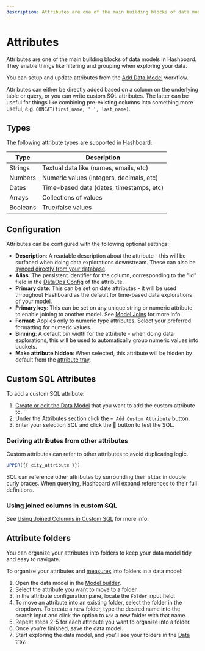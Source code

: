 ```yaml
---
description: Attributes are one of the main building blocks of data models in Hashboard. They enable things like filtering and grouping when exploring your data.
---
```


# Attributes

Attributes are one of the main building blocks of data models in Hashboard. They enable things like filtering and grouping when exploring your data.

You can setup and update attributes from the [Add Data Model](/docs/data-modeling/add-data-model) workflow.

Attributes can either be directly added based on a column on the underlying table or query, or you can write custom SQL attributes. The latter can be useful for things like combining pre-existing columns into something more useful, e.g. `CONCAT(first_name, ' ', last_name)`.

## Types

The following attribute types are supported in Hashboard:

| Type     | Description                              |
| -------- | ---------------------------------------- |
| Strings  | Textual data like (names, emails, etc)   |
| Numbers  | Numeric values (integers, decimals, etc) |
| Dates    | Time-based data (dates, timestamps, etc) |
| Arrays   | Collections of values                    |
| Booleans | True/false values                        |

## Configuration

Attributes can be configured with the following optional settings:

- **Description**: A readable description about the attribute - this will be surfaced when doing data explorations downstream. These can also be [synced directly from your database](/docs/data-modeling/description-syncing).
- **Alias**: The persistent identifier for the column, corresponding to the "id" field in the [DataOps Config](/docs/data-ops/config-schema/data-models) of the attribute.
- **Primary date**: This can be set on date attributes - it will be used throughout Hashboard as the default for time-based data explorations of your model.
- **Primary key**: This can be set on any unique string or numeric attribute to enable joining to another model. See [Model Joins](/docs/data-modeling/model-joins) for more info.
- **Format**: Applies only to numeric type attributes. Select your preferred formatting for numeric values.
- **Binning**: A default bin width for the attribute - when doing data explorations, this will be used to automatically group numeric values into buckets.
- **Make attribute hidden**: When selected, this attribute will be hidden by default from the [attribute tray](/docs/visualizing-data/attribute-tray).

## Custom SQL Attributes

To add a custom SQL attribute:

1. [Create or edit the Data Model](/docs/data-modeling/add-data-model) that you want to add the custom attribute to.```
2. Under the Attributes section click the `+ Add Custom Attribute` button.
3. Enter your selection SQL and click the 🔄 button to test the SQL.

### Deriving attributes from other attributes

Custom attributes can refer to other attributes to avoid duplicating logic.

```sql filename="SQL for uppercase city name"
UPPER({{ city_attribute }})
```

SQL can reference other attributes by surrounding their `alias` in double curly braces. When querying, Hashboard will expand references to their full definitions.

### Using joined columns in custom SQL

See [Using Joined Columns in Custom SQL](./model-joins#using-joined-columns-in-custom-sql) for more info.

## Attribute folders

You can organize your attributes into folders to keep your data model tidy and easy to navigate.

To organize your attributes and [measures](/docs/data-modeling/measures#measure-folders) into folders in a data model:

1. Open the data model in the [Model builder](/docs/data-modeling).
2. Select the attribute you want to move to a folder.
3. In the attribute configuration pane, locate the `Folder` input field.
4. To move an attribute into an existing folder, select the folder in the dropdown. To create a new folder, type the desired name into the search input and click the option to `Add` a new folder with that name.
5. Repeat steps 2-5 for each attribute you want to organize into a folder.
6. Once you’re finished, save the data model.
7. Start exploring the data model, and you’ll see your folders in the [Data tray](/docs/visualizing-data/data-tray).
